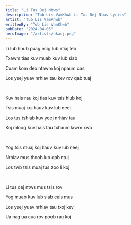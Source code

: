 ```yaml
---
title: "Li Tus Dej Ntws"
description: "Tub Lis VamKhwb Li Tus Dej Ntws Lyrics"
artist: "Tub Lis VamKhwb"
writtenBy: "Tub Lis VamKhwb"
pubDate: "2024-04-05"
heroImage: "/artists/nkauj.png"
---
```


Li lub hnub puag ncig lub ntiaj teb

Txawm tias kuv muab kuv lub siab

Cuam kom deb ntawm koj npaum cas

Los yeej yuav nrhiav tau kev rov qab tuaj

<br />

Kuv hais rau koj tias kuv tsis hlub koj

Tsis muaj koj hauv kuv lub neej

Los tus tshiab kuv yeej nrhiav tau

Koj mloog kuv hais tau txhaum lawm xwb

<br />

Yog tsis muaj koj hauv kuv lub neej

Nrhiav mus thoob lub qab ntuj

Los twb tsis muaj tus zoo li koj

<br />

Li tus dej ntws mus tsis rov

Yog muab kuv lub siab cais mus

Los yeej yuav nrhiav tau txoj kev

Ua nag ua cua rov poob rau koj

